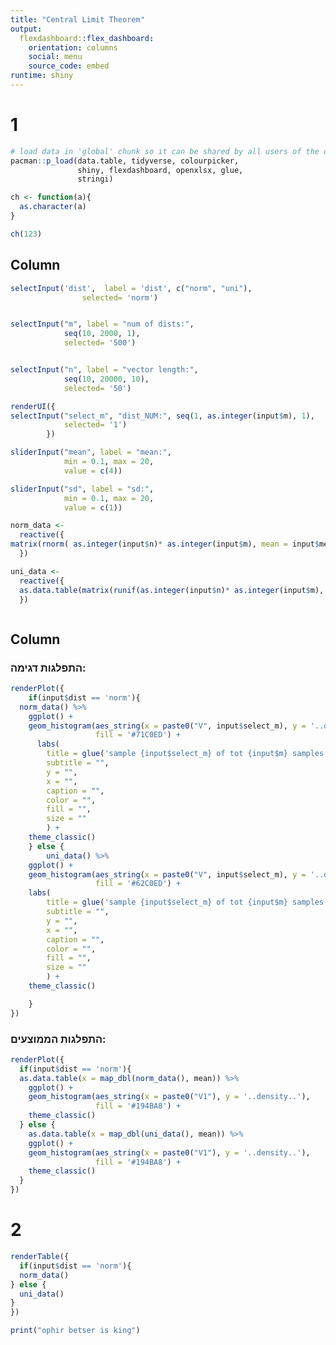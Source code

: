 ```yaml
---
title: "Central Limit Theorem"
output: 
  flexdashboard::flex_dashboard:
    orientation: columns
    social: menu  
    source_code: embed
runtime: shiny
---
```




# 1

```r
# load data in 'global' chunk so it can be shared by all users of the dashboard
pacman::p_load(data.table, tidyverse, colourpicker,
               shiny, flexdashboard, openxlsx, glue,
               stringi)

ch <- function(a){
  as.character(a)
}

ch(123)

```




Column {.sidebar}
-----------------------------------------------------------------------

```r

selectInput('dist',  label = 'dist', c("norm", "uni"),
                selected= 'norm')


selectInput("m", label = "num of dists:",
            seq(10, 2000, 1),
            selected= '500')


selectInput("n", label = "vector length:",
            seq(10, 20000, 10),
            selected= '50')

renderUI({
selectInput("select_m", "dist_NUM:", seq(1, as.integer(input$m), 1),
            selected= '1')
        })

sliderInput("mean", label = "mean:",
            min = 0.1, max = 20,
            value = c(4))

sliderInput("sd", label = "sd:",
            min = 0.1, max = 20,
            value = c(1))

```

```r
norm_data <- 
  reactive({
matrix(rnorm( as.integer(input$n)* as.integer(input$m), mean = input$mean, sd = input$sd),  as.integer(input$n),       as.integer(input$m)) %>% as.data.frame()
  })

uni_data <- 
  reactive({
  as.data.table(matrix(runif(as.integer(input$n)* as.integer(input$m), min = 0, max = 1), as.integer(input$n),       as.integer(input$m)))
  })



```


Column
-----------------------------------------------------------------------

### התפלגות דגימה:

```r

renderPlot({
    if(input$dist == 'norm'){
  norm_data() %>% 
    ggplot() +
    geom_histogram(aes_string(x = paste0("V", input$select_m), y = '..density..'),
                   fill = '#71C0ED') +
      labs(
        title = glue('sample {input$select_m} of tot {input$m} samples of {input$dist} dist length {input$n}'),
        subtitle = "",
        y = "",
        x = "",
        caption = "",
        color = "",
        fill = "",
        size = ""
        ) +
    theme_classic()
    } else {
        uni_data() %>% 
    ggplot() +
    geom_histogram(aes_string(x = paste0("V", input$select_m), y = '..density..'),
                   fill = '#62C0ED') +
    labs(
        title = glue('sample {input$select_m} of tot {input$m} samples of {input$dist} dist length {input$n}'),
        subtitle = "",
        y = "",
        x = "",
        caption = "",
        color = "",
        fill = "",
        size = ""
        ) +
    theme_classic()

    }
})
```


### התפלגות הממוצעים:
    
```r
renderPlot({
  if(input$dist == 'norm'){
  as.data.table(x = map_dbl(norm_data(), mean)) %>% 
    ggplot() +
    geom_histogram(aes_string(x = paste0("V1"), y = '..density..'),
                   fill = '#194BA8') +
    theme_classic()
  } else {
    as.data.table(x = map_dbl(uni_data(), mean)) %>% 
    ggplot() +
    geom_histogram(aes_string(x = paste0("V1"), y = '..density..'),
                   fill = '#194BA8') +
    theme_classic()
  }
})
```

# 2


```r
renderTable({
  if(input$dist == 'norm'){
  norm_data()
} else {
  uni_data()
}
})

```



```r
print("ophir betser is king")
```

